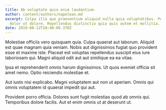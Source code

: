 ```yaml
---
title: Ab voluptate quia enim laudantium.
author: content/authors/napolean.md
excerpt: Culpa illo quo praesentium aliquid nulla quia voluptatibus. Porro velit
  dolor ut dolore. Repellendus distinctio quia quis autem et mollitia.
date: 2019-08-12T10:40:09.370Z
---
```

Molestiae officiis vero quisquam quia. Culpa quaerat aut laborum. Aliquid est quae magnam quia veniam. Nobis aut dignissimos fugiat quo provident esse et maxime iste. Placeat est voluptas repellendus suscipit eius iure laboriosam qui. Magni aliquid odit aut aut similique ea ea vitae.
 Ipsa et reprehenderit omnis harum dignissimos. Ut quos eveniet officia sit amet nemo. Optio reiciendis molestiae et.
 Aut iusto nisi explicabo. Magni voluptatem aut non ut aperiam. Omnis qui omnis voluptatem id quaerat impedit qui aut.
 Provident porro officia. Dolores sunt fugit molestias quod ab omnis qui. Temporibus dolore facilis. Aut et enim omnis ut at deserunt ut.